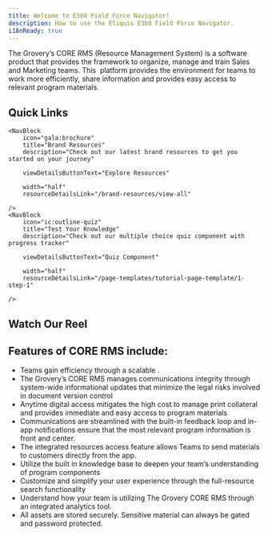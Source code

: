```yaml
---
title: Welcome to E360 Field Force Navigator!
description: How to use the Eliquis E360 Field Force Navigator.
i18nReady: true
---
```



<AnnouncementBlock announcement="welcome"/>

The Grovery’s CORE RMS (Resource Management System) is a software product that provides the framework to organize, manage and train Sales and Marketing teams. This <InlineGlossary text="Progressive Web App" />&nbsp;platform provides the environment for teams to work more efficiently, share information and provides easy access to relevant program materials.

## Quick Links

<div class="nav-block-container">
  
	<NavBlock
		icon="gala:brochure"  
		title="Brand Resources" 
		description="Check out our latest brand resources to get you started on your journey" 
		
		viewDetailsButtonText="Explore Resources" 
		
		width="half" 
		resourceDetailsLink="/brand-resources/view-all" 

	/>
	<NavBlock
		icon="ic:outline-quiz"  
		title="Test Your Knowledge" 
		description="Check out our multiple choice quiz component with progress tracker" 
		
		viewDetailsButtonText="Quiz Component" 
	
		width="half" 
		resourceDetailsLink="/page-templates/tutorial-page-template/1-step-1" 

	/>
	

</div>


## Watch Our Reel

<YouTubeEmbed videoId="3TbJfqwSy_I" />


## Features of CORE RMS include: 

* Teams gain efficiency through a scalable <InlineGlossary text="PWA" />.
* The  Grovery’s CORE RMS manages communications integrity through system-wide informational updates that minimize the legal risks involved in document version control
* Anytime digital access mitigates the high cost to manage print collateral and provides immediate and easy access to program materials
* Communications are streamlined with the built-in feedback loop and in-app notifications ensure that the most relevant program information is front and center.
* The integrated resources access feature allows Teams to send materials to customers directly from the app.
* Utilize the built in knowledge base to deepen your team’s understanding of program components
* Customize and simplify your user experience through the full-resource search functionality 
* Understand how your team is utilizing The Grovery CORE RMS through an integrated analytics tool. 
* All assets are  stored securely. Sensitive material can always be gated and password protected. 
